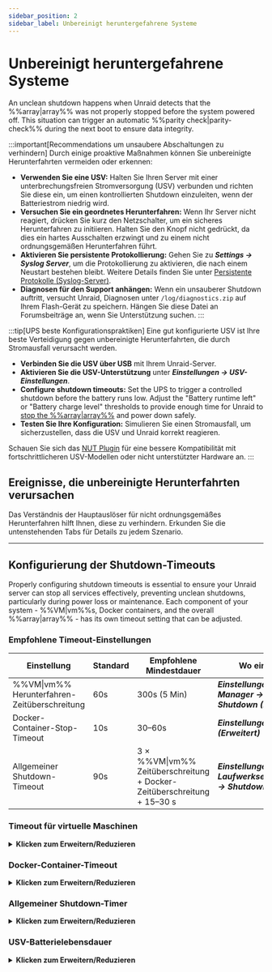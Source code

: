 ```yaml
---
sidebar_position: 2
sidebar_label: Unbereinigt heruntergefahrene Systeme
---
```



# Unbereinigt heruntergefahrene Systeme

An unclean shutdown happens when Unraid detects that the %%array|array%% was not properly stopped before the system powered off. This situation can trigger an automatic %%parity check|parity-check%% during the next boot to ensure data integrity.

:::important[Recommendations um unsaubere Abschaltungen zu verhindern]
Durch einige proaktive Maßnahmen können Sie unbereinigte Herunterfahrten vermeiden oder erkennen:

- **Verwenden Sie eine USV:** Halten Sie Ihren Server mit einer unterbrechungsfreien Stromversorgung (USV) verbunden und richten Sie diese ein, um einen kontrollierten Shutdown einzuleiten, wenn der Batteriestrom niedrig wird.
- **Versuchen Sie ein geordnetes Herunterfahren:** Wenn Ihr Server nicht reagiert, drücken Sie kurz den Netzschalter, um ein sicheres Herunterfahren zu initiieren. Halten Sie den Knopf nicht gedrückt, da dies ein hartes Ausschalten erzwingt und zu einem nicht ordnungsgemäßen Herunterfahren führt.
- **Aktivieren Sie persistente Protokollierung:** Gehen Sie zu ***Settings → Syslog Server***, um die Protokollierung zu aktivieren, die nach einem Neustart bestehen bleibt. Weitere Details finden Sie unter [Persistente Protokolle (Syslog-Server)](../diagnostics/capture-diagnostics-and-logs.mdx#persistent-logs-syslog-server).
- **Diagnosen für den Support anhängen:** Wenn ein unsauberer Shutdown auftritt, versucht Unraid, Diagnosen unter `/log/diagnostics.zip` auf Ihrem Flash-Gerät zu speichern. Hängen Sie diese Datei an Forumsbeiträge an, wenn Sie Unterstützung suchen.
:::

:::tip[UPS beste Konfigurationspraktiken]
Eine gut konfigurierte USV ist Ihre beste Verteidigung gegen unbereinigte Herunterfahrten, die durch Stromausfall verursacht werden.

- **Verbinden Sie die USV über USB** mit Ihrem Unraid-Server.
- **Aktivieren Sie die USV-Unterstützung** unter ***Einstellungen → USV-Einstellungen***.
- **Configure shutdown timeouts:** Set the UPS to trigger a controlled shutdown before the battery runs low. Adjust the "Battery runtime left" or "Battery charge level" thresholds to provide enough time for Unraid to [stop the %%array|array%%](../../using-unraid-to/manage-storage/array-configuration.mdx#startstop-the-array) and power down safely.
- **Testen Sie Ihre Konfiguration:** Simulieren Sie einen Stromausfall, um sicherzustellen, dass die USV und Unraid korrekt reagieren.

Schauen Sie sich das [NUT Plugin](https://unraid.net/community/apps/c/plugins/p4?srsltid=AfmBOop675PrJQW4iqb4JBN3GyPpwDDiSmnZReq78t27XyxkFdMX8inO#:~:text=NUT%20%2D%20Network%20UPS%20Tools) für eine bessere Kompatibilität mit fortschrittlicheren USV-Modellen oder nicht unterstützter Hardware an.
:::

## Ereignisse, die unbereinigte Herunterfahrten verursachen

Das Verständnis der Hauptauslöser für nicht ordnungsgemäßes Herunterfahren hilft Ihnen, diese zu verhindern. Erkunden Sie die untenstehenden Tabs für Details zu jedem Szenario.

<Tabs>
  <TabItem value="leistung" label="Unerwarteter Stromausfall" default>
    <UncleanShutdownsPower />
  </TabItem>

  <TabItem value="Blitz" label="Fehler des Flash-Laufwerks">
    <UncleanShutdownsFlash />
  </TabItem>

  <TabItem value="Terminal" label="Terminalsitzungen öffnen">
    <UncleanShutdownsTerminal />
  </TabItem>
</Tabs>

---

## Konfigurierung der Shutdown-Timeouts

Properly configuring shutdown timeouts is essential to ensure your Unraid server can stop all services effectively, preventing unclean shutdowns, particularly during power loss or maintenance. Each component of your system - %%VM|vm%%s, Docker containers, and the overall %%array|array%% - has its own timeout setting that can be adjusted.

### Empfohlene Timeout-Einstellungen

| Einstellung                                  | Standard | Empfohlene Mindestdauer                                                 | Wo einstellen                                                   |
| -------------------------------------------- | -------- | ----------------------------------------------------------------------- | --------------------------------------------------------------- |
| %%VM\|vm%% Herunterfahren-Zeitüberschreitung | 60s      | 300s (5 Min)                                                            | ***Einstellungen → VM-Manager → VM-Shutdown (Erweitert)***      |
| Docker-Container-Stop-Timeout                | 10s      | 30–60s                                                                  | ***Einstellungen → Docker (Erweitert)***                        |
| Allgemeiner Shutdown-Timeout                 | 90s      | 3 × %%VM\|vm%% Zeitüberschreitung + Docker-Zeitüberschreitung + 15–30 s | ***Einstellungen → Laufwerkseinstellungen → Shutdown-Timeout*** |

### Timeout für virtuelle Maschinen

<details>
  <summary><strong>Klicken zum Erweitern/Reduzieren</strong></summary>

  Unraid fährt zuerst alle konfigurierten virtuellen Maschinen (%%VMs|vm%%) herunter, bevor es Docker-Container oder das %%array|array%% selbst stoppt. Die VM-Shutdown-Zeitüberschreitung bestimmt, wie lange Unraid auf das ordnungsgemäße Herunterfahren jeder %%VM|vm%% wartet.

  <h4>Wo festlegen</h4>

  - ***Einstellungen → VM-Manager → VM-Shutdown*** (erweiterte Ansicht aktivieren)

  <h4>Betrachten</h4>

  - Windows-%%VMs|vm%% können mehr Zeit zum Herunterfahren benötigen, insbesondere wenn Updates anstehen oder die %%VM|vm%% im Schlaf-/Ruhezustand ist.
  - Wenn das Timeout zu kurz ist, werden %%VMs|vm%% zwangsweise gestoppt, was zu Datenverlust oder Beschädigung führen kann.

  <h4>Best Practice</h4>

  Stellen Sie die Zeitüberschreitung auf mindestens 300 Sekunden (5 Minuten) für Windows-%%VMs|vm%%. Planen Sie Updates so, dass sie beim Start und nicht beim Herunterfahren ausgeführt werden, um Verzögerungen zu vermeiden.
</details>

### Docker-Container-Timeout

<details>
  <summary><strong>Klicken zum Erweitern/Reduzieren</strong></summary>

  Nach den %%VMs|vm%% stoppt Unraid alle laufenden Docker-Container. Der Docker-Container-Stop-Timeout steuert, wie lange Unraid auf das ordnungsgemäße Beenden jedes Containers wartet.

  <h4>Wo festlegen</h4>

  - ***Einstellungen → Docker*** (erweiterte Ansicht aktivieren)

  <h4>Betrachten</h4>

  - Container werden parallel gestoppt.
  - Komplexe Container oder solche mit großen Datenbanken benötigen möglicherweise mehr als die voreingestellten 10 Sekunden, um sicher herunterzufahren.
  - Wenn der Timer abläuft, werden Container erzwungenermaßen gestoppt.

  <h4>Best Practice</h4>
  Erhöhen Sie das Timeout auf 30–60 Sekunden, wenn Sie Docker-Container betreiben, die zusätzliche Shutdown-Zeit benötigen.
</details>

### Allgemeiner Shutdown-Timer

<details>
  <summary><strong>Klicken zum Erweitern/Reduzieren</strong></summary>

  Der allgemeine Herunterfahr-Timeout ist die maximale Zeit, die Unraid für alle Herunterfahrprozesse - %%VM|vm%%s, Docker und Festplattenvorgänge - gewährt, bevor ein erzwungenes Herunterfahren durchgeführt wird.

  <h4>Wo festlegen</h4>

  - ***Einstellungen → Laufwerkseinstellungen → Shutdown-Timeout***

  <h4>Wie berechnen</h4>

  Addieren Sie Ihre %%VM-%% und Docker-Timeouts, dann 15–30 Sekunden für das Unmounten von Laufwerken und andere Prozesse.

  - Beispiel: `3 × ***VM-Shutdown-Timeout*** + ***Docker-Stop-Timeout*** + 15–30 Sekunden`

  <h4>Beste Praxis</h4>
  Stellen Sie diesen Timer hoch genug ein, um Ihr langsamstes Herunterszenario abzudecken, insbesondere wenn Sie viele Laufwerke oder ein großes %%array|array%% haben.
</details>

### USV-Batterielebensdauer

<details>
  <summary><strong>Klicken zum Erweitern/Reduzieren</strong></summary>

  Ihre USV muss genügend Laufzeit bieten, um alle Shutdown-Timer ablaufen zu lassen, bevor der Server keinen Strom mehr hat.

  <h4>Wo festlegen</h4>

  - ***Einstellungen → USV-Einstellungen*** (siehe **Verbleibende Laufzeit** mit allen Laufwerken im Betrieb)

  <h4>Betrachten</h4>

  - Die USV sollte einen Shutdown früh genug auslösen, um die vollständige Shutdown-Abfolge abzuschließen.
  - Wenn der Akku leer ist, bevor der Shutdown abgeschlossen ist, besteht das Risiko eines unbereinigten Herunterfahrens und möglicher Datenverluste.

  <h4>Best Practice</h4>

  Testen Sie Ihre USV, indem Sie einen Stromausfall simulieren und bestätigen, dass Unraid mit genügend Zeit sauber herunterfährt.
</details>
